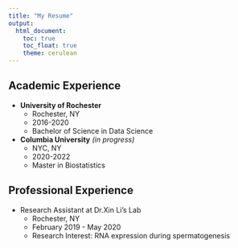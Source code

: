 ```yaml
---
title: "My Resume"
output: 
  html_document:
    toc: true
    toc_float: true
    theme: cerulean
---
```

## Academic Experience
* __University of Rochester__
  + Rochester, NY
  + 2016-2020
  + Bachelor of Science in Data Science

* __Columbia University__ _(in progress)_
  + NYC, NY
  + 2020-2022
  + Master in Biostatistics

## Professional Experience
* Research Assistant at Dr.Xin Li's Lab
  + Rochester, NY
  + February 2019 - May 2020
  + Research Interest: RNA expression during spermatogenesis








